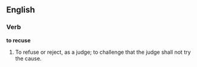 ==English==

===Verb===

'''to recuse'''

#To refuse or reject, as a judge; to challenge that the judge shall not try the cause.
